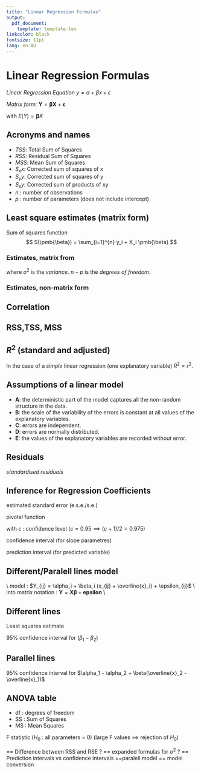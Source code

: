 ```yaml
---
title: "Linear Regression Formulas"
output:
  pdf_document:
    template: template.tex
linkcolor: black
fontsize: 11pt
lang: en-AU
---
```


# Linear Regression Formulas

 *Linear Regression Equation* $y = \alpha + \beta x + \epsilon$  
 
 
 *Matrix form:* $\pmb{Y} = \pmb{\beta} \pmb{X} + \pmb{\epsilon}$ 
 
  with $E(Y) = \pmb{\beta} X$
  


## Acronyms and names

* *TSS*: Total Sum of Squares
* *RSS*: Residual Sum of Squares
* *MSS*: Mean Sum of Squares
* $S_xx$: Corrected sum of squares of x
* $S_yy$: Corrected sum of squares of y
* $S_xy$: Corrected sum of products of xy
* *n* : number of observations
* *p* : number of parameters (does not include intercept)

## Least square estimates (matrix form)

Sum of squares function
$$
S(\pmb{\beta}) = \sum_{i=1}^{n} y_i + X_i \pmb{\beta}
$$

### Estimates, matrix from

\begin{align*}
\widehat{\pmb{\beta}} &= (\pmb{X^TX})^{-1}\pmb{X^T Y} \\
RSS  &= S(\widehat{\pmb{\beta}}) = \pmb{Y^TY} - \pmb{Y^TX\widehat{\beta}} \\
\sigma^2 &= \frac{RSS}{n-p}
\end{align*}

where
$\sigma^2$ is the *variance*.
$n-p$ is the *degrees of freedom*.


### Estimates, non-matrix form

\begin{align*}
S_{xx} &= \sum_{i=1}^{n} (x_i - \overline{x})^2 \\
S_{yy} &= \sum_{i=1}^{n} (i_i - \overline{y})^2 \\
S_{xy} &= \sum_{i=1}^{n} (x_i - \overline{x})(i_i - \overline{y})  \\
\widehat{\beta} &= \frac{S_{xy}}{S_{xx}} \\
\widehat{\alpha} &= \overline{y} - \frac{S_{xy}}{S{xx}}\overline{x} 
\end{align*}

## Correlation

\begin{align*}
\rho(X,Y) &= \frac{Cov(X,Y)}{\sqrt{Var(X)Var(Y)}} \\
r &= \frac{S_{xy}}{\sqrt{S_{xx}S_{yy}}} \\
\end{align*}

## RSS,TSS, MSS

\begin{align*}
\widehat{\beta_0} &= \overline{y} \\
then \\
S(\widehat{\beta_0}) &= TSS \\
                     &= S_{yy} \\
                     &= \sum_{i=1}^{n}(y_i -\overline{y})^2
\end{align*}

\begin{align*}
RSS &= \sum_{i=1}^{n}(y_i -\widehat{y})^2
\end{align*}

\begin{align*}
TSS = MSS + RSS
\end{align*}


## $R^2$ (standard and adjusted)

\begin{align*}
R^2 &= 1 - \frac{RSS}{TSS}
\end{align*}

In the case of a *simple* linear regression (one explanatory variable) $R^2=r^2$.

\begin{align*}
R^2(adj) &= 1 - \frac{\frac{RSS}{n-p-1}}{\frac{TSS}{n-1}} \\
R^2(adj) &= 1 - (1- R^2)\frac{n-1}{n-p-1}
\end{align*}

## Assumptions of a linear model

* **A**: the deterministic part of the model captures all the non-random structure in the data.
* **B**: the scale of the variability of the errors is constant at all values of the explanatory variables.
* **C**: errors are independent.
* **D**: errors are normally distributed.
* **E**: the values of the explanatory variables are recorded without error.

## Residuals

\begin{align*}
\widehat{\epsilon_i} &= y_i - \widehat(y_i)
\end{align*}

*standardised residuals*

\begin{align*}
r_i &= \frac{\widehat{\epsilon_i}}{\sqrt{Var(\widehat{\epsilon_i})}}
\end{align*}

## Inference for Regression Coefficients

estimated standard error (e.s.e./s.e.)

\begin{align*}
e.s.e.(\pmb{\widehat{\beta}})&= e.s.e(\pmb{\widehat{\beta}}) = \sqrt{\frac{RSS}{n-p}\pmb{b}^T(\pmb{X}^T\pmb{X})^{-1} \pmb{b}}
\end{align*}


pivotal function

\begin{align*}
\frac{\pmb{b}^T \pmb{\widehat{\beta}} - \pmb{b}^T \pmb{\beta}}{e.s.e(\widehat{\beta})} \sim t (n-p; \frac{1+c}{2})
\end{align*}

with $c$ : confidence level ($c=0.95 \implies (c+1)/2=0.975$)

confidence interval (for slope parametres)

\begin{align*}
\pmb{b}^T\pmb{\widehat{\beta}} \pm t (n-p; \frac{1+c}{2}) e.s.e.(\pmb{\widehat{\beta}}) \\
\pmb{b}^T\pmb{\widehat{\beta}} \pm t (n-p; \frac{1+c}{2}) \sqrt{\frac{RSS}{n-p}(\pmb{b}^T(\pmb{X}^T\pmb{X})^{-1} \pmb{b})}
\end{align*}

prediction interval (for predicted variable)

\begin{align*}
\pmb{b}^T\pmb{\widehat{\beta}} \pm t (n-p; \frac{1+c}{2}) \sqrt{\frac{RSS}{n-p}(\textcolor{red}{1} + \pmb{b}^T(\pmb{X}^T\pmb{X})^{-1} \pmb{b})}
\end{align*}


## Different/Paralell  lines model
\\
model : $Y_{ij} = \alpha_i + \beta_i (x_{ij} + \overline{x}_i) + \epsilon_{ij}$ \\
into matrix notation : $\pmb{Y} = \pmb{X}\pmb{\beta} +\pmb{epsilon}$ \\

## Different lines

\begin{align*}
\pmb{Y} = \begin{pmatrix}
           y_{11} \\
           \vdots  \\
           y_{1n_1} \\
           y_{21}
           \vdots \\
           y_{2n_2}
          \end{pmatrix},
\pmb{X} = \begin{pmatrix}
          1 & (x_{11}-\overline{x_1}) & 0 & 0 \\
          \vdots & \vdots & \vdots & \vdots \\
          1 & (x_{1n_1}-\overline{x_1}) & 0 & 0 \\
          0 & 0-\overline{x}_1) & 1 &  (x_{21}-\overline{x}_2) \\
          0 & 0-\overline{x}_1) & 1 &  (x_{2n_2}-\overline{x}_2) 
          \end{pmatrix},
\pmb{\beta} = \begin{pmatrix}
              \alpha_1 \\
              \beta_1 \\
              \alpha_2 \\
              \beta_2 
              \end{pmatrix}
\end{align*}

Least squares estimate

\begin{align*}
\pmb{\widehat{\beta}} &= \begin{pmatrix}
                        \overline{y}_1 \\
                        \frac{S_{x_1y_1}}{S_{x_1x_1}}  \\
                        \overline{y}_2 \\
                        \frac{S_{x_2y_2}}{S_{x_2x_2}}  \\
                      \end{pmatrix} \\
RSS &= RSS1 + RSS2                      
\end{align*}

95% confidence interval for ($\beta_1 - \beta_2$)

\begin{align*}
\widehat{\beta}_1 - \widehat{\beta}_2 \pm t(n_1 + n_2 - 4; 0.975 ) \sqrt{\frac{RSS_1 + RSS_2}{n_1 + n_2 -4}(\frac{1}{S_{x_1x_2}}+\frac{1}{S_{x_1x_2}})}
\end{align*}

## Parallel lines

\begin{align*}
\pmb{Y} = \begin{pmatrix}
           y_{11} \\
           \vdots  \\
           y_{1n_1} \\
           y_{21}
           \vdots \\
           y_{2n_2}
          \end{pmatrix},
\pmb{X} = \begin{pmatrix}
            1 & 0 & (x_{11} - \overline{x}_1) \\
            \vdots & \vdots & \vdots \\
            1 & 0 & (x_{1n_1} - \overline{x}_1) \\
            0 & 1 & (x_{21} - \overline{x}_2) \\
            \vdots & \vdots & \vdots \\
            0 & 1 & (x_{2n_2} - \overline{x}_2)
          \end{pmatrix},
\pmb{\beta} =\begin{pmatrix}
              \alpha_1 \\
              \alpha_2 \\
              \beta
              \end{pmatrix}
\end{align*}

\begin{align*}
\pmb{\widehat{\beta}} = \begin{pmatrix}
                        \overline{y}_1 \\
                        \overline{y}_2 \\
                        \frac{S_{x_1y_1 + S{x_2y_2}}}{S_{x_1x_1}+S{x_2x_2}}
                        \end{pmatrix}
\end{align*}

95% confidence interval for $\alpha_1 - \alpha_2 + \beta(\overline{x}_2 - \overline{x}_1)$

\begin{align*}
\pmb{b} = \begin{pmatrix}
        1 \\
       -1 \\
      \overline{x}_2 - \overline{x}_1 
    \end{pmatrix} \\
\pmb{b}^T\pmb{\overline{\beta}} \pm t(n_1 + n_2 -3; 0.975) \sqrt{\frac{RSS}{n1+n2-3}\pmb{b}^T(\pmb{X}^T\pmb{X})^{-1} \pmb{b}}
\end{align*}

\begin{align*}
(\pmb{X}^T\pmb{X})^{-1} = \begin{pmatrix}
                          \frac{1}{n_1} & 0             & 0 \\
                            0           & \frac{1}{n_2} & 0 \\
                            0           & 0             & \frac{1}{S_{x_1x_1}+ S_{x_2x_2}}
                          \end{pmatrix}
\end{align*}


## ANOVA table

\tablehead{
\toprule
Component&df&SS&MS&F value\\
\midrule
}
\begin{xtabular}{lllll}
%\toprule
%Symbol&Description&Unit\\
%\midrule
Model       & $p-1$              & MSS            &$\frac{MSS}{p-1}$    &$\frac{\frac{MSS}{p-1}}{\frac{RSS}{n-p}}$ \\
Residual    & $n-p$              & RSS            &$\frac{RSS}{n-p}$    &     -                                  \\
Total       & $n-1$              & TSS            &   -                 &     -                                 
\end{xtabular}

* df : degrees of freedom
* SS : Sum of Squares
* MS : Mean Squares

F statistic ($H_0$ : all parameters = 0)
(large F values $\implies$ rejection of $H_0$)


== Difference between RSS and RSE ? 
== expanded formulas for $\sigma^2$ ?
== Prediction intervals vs confidence intervals
==paralell model
== model conversion







